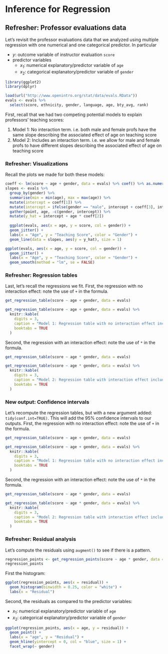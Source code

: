 # Inference for Regression {#inference-for-regression}

## Refresher: Professor evaluations data

Let's revisit the professor evaluations data that we analyzed using multiple regression with one numerical and one categorical predictor. In particular

* $y$: outcome variable of instructor evaluation `score`
* predictor variables
    + $x_1$: numerical explanatory/predictor variable of `age`
    + $x_2$: categorical explanatory/predictor variable of `gender`
    
```r
library(ggplot2)
library(dplyr)

load(url("http://www.openintro.org/stat/data/evals.RData"))
evals <- evals %>%
  select(score, ethnicity, gender, language, age, bty_avg, rank)
```

First, recall that we had two competing potential models to explain professors'
teaching scores:

1. Model 1: No interaction term. i.e. both male and female profs have the same slope describing the associated effect of age on teaching score
1. Model 2: Includes an interaction term. i.e. we allow for male and female profs to have different slopes describing the associated effect of age on teaching score

### Refresher: Visualizations

Recall the plots we made for both these models:

```r
coeff <- lm(score ~ age + gender, data = evals) %>% coef() %>% as.numeric()
slopes <- evals %>%
  group_by(gender) %>%
  summarise(min = min(age), max = max(age)) %>%
  mutate(intercept = coeff[1]) %>%
  mutate(intercept = ifelse(gender == "male", intercept + coeff[3], intercept)) %>%
  gather(point, age, -c(gender, intercept)) %>%
  mutate(y_hat = intercept + age * coeff[2])
  
  ggplot(evals, aes(x = age, y = score, col = gender)) +
  geom_jitter() +
  labs(x = "Age", y = "Teaching Score", color = "Gender") +
  geom_line(data = slopes, aes(y = y_hat), size = 1)
```

```r
ggplot(evals, aes(x = age, y = score, col = gender)) +
  geom_jitter() +
  labs(x = "Age", y = "Teaching Score", color = "Gender") +
  geom_smooth(method = "lm", se = FALSE)
```

### Refresher: Regression tables

Last, let's recall the regressions we fit. First, the regression with no 
interaction effect: note the use of `+` in the formula.

```r
get_regression_table(score ~ age + gender, data = evals)
```
```r
get_regression_table(score ~ age + gender, data = evals) %>% 
  knitr::kable(
    digits = 3,
    caption = "Model 1: Regression table with no interaction effect included", 
    booktabs = TRUE
  )
```

Second, the regression with an interaction effect: note the use of `*` in the formula.

```r
get_regression_table(score ~ age * gender, data = evals)
```
```r
get_regression_table(score ~ age * gender, data = evals) %>% 
  knitr::kable(
    digits = 3,
    caption = "Model 2: Regression table with interaction effect included", 
    booktabs = TRUE
  )
```


### New output: Confidence intervals

Let's recompute the regression tables, but with a new argument added: `tidy(conf.int=TRUE)`. This will add the 95% confidence intervals to our outputs. First, the regression with no 
interaction effect: note the use of `+` in the formula.

```r
get_regression_table(score ~ age + gender, data = evals)
```
```r
get_regression_table(score ~ age + gender, data = evals) %>% 
  knitr::kable(
    digits = 3,
    caption = "Model 1: Regression table with no interaction effect included", 
    booktabs = TRUE
  )
```

Second, the regression with an interaction effect: note the use of `*` in the formula.

```r
get_regression_table(score ~ age * gender, data = evals)
```
```r
get_regression_table(score ~ age * gender, data = evals) %>% 
  knitr::kable(
    digits = 3,
    caption = "Model 2: Regression table with interaction effect included", 
    booktabs = TRUE
  )
```



### Refresher: Residual analysis

Let's compute the residuals using `augment()` to see if there is a pattern.

```r
regression_points <- get_regression_points(score ~ age * gender, data = evals)
regression_points
```

First the histogram:

```r
ggplot(regression_points, aes(x = residual)) +
  geom_histogram(binwidth = 0.25, color = "white") +
  labs(x = "Residual")
```

Second, the residuals as compared to the predictor variables:

* $x_1$: numerical explanatory/predictor variable of `age`
* $x_2$: categorical explanatory/predictor variable of `gender`

```r
ggplot(regression_points, aes(x = age, y = residual)) +
  geom_point() +
  labs(x = "age", y = "Residual") +
  geom_hline(yintercept = 0, col = "blue", size = 1) +
  facet_wrap(~ gender)
```



